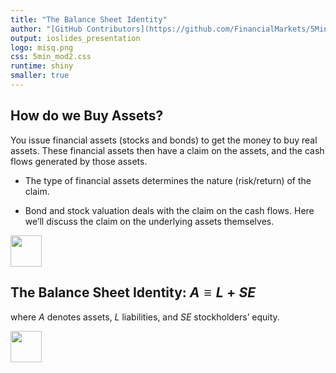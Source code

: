 ```yaml
---
title: "The Balance Sheet Identity"
author: "[GitHub Contributors](https://github.com/FinancialMarkets/5MinuteFinance/graphs/contributors)"
output: ioslides_presentation
logo: misq.png
css: 5min_mod2.css
runtime: shiny
smaller: true
---
```


##  How do we Buy Assets?

You issue financial assets (stocks and bonds) to get the money to buy real assets.  These financial assets then have a claim on the assets, and the cash flows generated by those assets.  

- The type of financial assets determines the nature (risk/return) of the claim. 

-  Bond and stock valuation deals with the claim on the cash flows.  Here we'll discuss the claim on the underlying assets themselves.   

<div class="MIfooter"><img src="mi.png" style="height:50px;"></div> 

## The Balance Sheet Identity: $A \equiv L + SE$

where *A* denotes assets, *L* liabilities, and *SE* stockholders' equity.





<div class="MIfooter"><img src="mi.png" style="height:50px;"></div> 


<!-- use balance sheet app from usaid pres -->
